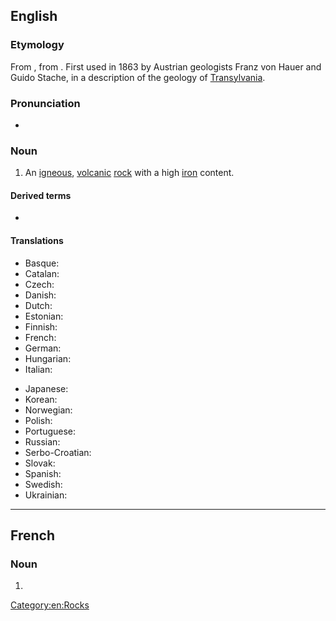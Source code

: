 ==English==
{{wikipedia}}

===Etymology===
From {{bor|en|de|Dazit}}, from {{der|en|la|Dācia||greater [[Romania]]}}. First used in 1863 by Austrian geologists Franz von Hauer and Guido Stache, in a description of the geology of [[Transylvania]].

===Pronunciation===
* {{a|UK}} {{IPA|en|/ˈdeɪsaɪt/}}

===Noun===
{{en-noun}}

# {{lb|en|geology}} An [[igneous]], [[volcanic]] [[rock]] with a high [[iron]] content.

====Derived terms====
* {{l|en|dacitic}}

====Translations====
{{trans-top|an igneous, volcanic rock with a high iron content}}
* Basque: {{t|eu|dazita}}
* Catalan: {{t|ca|dacita|f}}
* Czech: {{t|cs|dacit|m}}
* Danish: {{t|da|dacit}}
* Dutch: {{t+|nl|daciet|f}}
* Estonian: {{t|et|datsiit}}
* Finnish: {{t|fi|dasiitti}}
* French: {{t+|fr|dacite|f}}
* German: {{t|de|Dazit|m}}
* Hungarian: {{t|hu|dácit}}
* Italian: {{t|it|dacite|f}}
{{trans-mid}}
* Japanese: {{t|ja|デイサイト|sc=Jpan|tr=deisaito}}
* Korean: {{t|ko|데이사이트|sc=Kore}}
* Norwegian: {{t|no|dacitt}}
* Polish: {{t|pl|dacyt}}
* Portuguese: {{t|pt|dacito|m}}
* Russian: {{t+|ru|дацит}}
* Serbo-Croatian: {{t|sh|дацит|sc=Cyrl}}
* Slovak: {{t|sk|dacit}}
* Spanish: {{t|es|dacita|f}}
* Swedish: {{t|sv|dacit}}
* Ukrainian: {{t|uk|дацит|sc=Cyrl}}
{{trans-bottom}}

[[Category:en:Rocks]]

----

==French==

===Noun===
{{fr-noun|f}}

# {{l|en|dacite}}